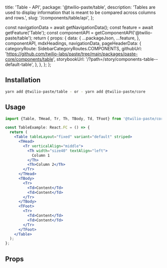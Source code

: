   title: 'Table - API',
  package: '@twilio-paste/table',
  description: 'Tables are used to display information that is meant to be compared across columns and rows.',
  slug: '/components/table/api',
};




  const navigationData = await getNavigationData();
  const feature = await getFeature('Table');
  const componentAPI = getComponentAPI('@twilio-paste/table');
  return {
    props: {
      data: {
        ...packageJson,
        ...feature,
      },
      componentAPI,
      mdxHeadings,
      navigationData,
      pageHeaderData: {
        categoryRoute: SidebarCategoryRoutes.COMPONENTS,
        githubUrl: 'https://github.com/twilio-labs/paste/tree/main/packages/paste-core/components/table',
        storybookUrl: '/?path=/story/components-table--default-table',
      },
    },
  };
};

## Installation

```bash
yarn add @twilio-paste/table - or - yarn add @twilio-paste/core
```

## Usage

```jsx
import {Table, THead, Tr, Th, TBody, Td, TFoot} from '@twilio-paste/core/table';

const TableExample: React.FC = () => {
  return (
    <Table tableLayout="fixed" variant="default" striped>
      <THead>
        <Tr verticalAlign="middle">
          <Th width="size40" textAlign="left">
            Column 1
          </Th>
          <Th>Column 2</Th>
        </Tr>
      </THead>
      <TBody>
        <Tr>
          <Td>Content</Td>
          <Td>Content</Td>
        </Tr>
      </TBody>
      <TFoot>
        <Tr>
          <Td>Content</Td>
          <Td>Content</Td>
        </Tr>
      </TFoot>
    </Table>
  );
};
```

## Props

<PropsTable componentAPI={props.componentAPI} />
